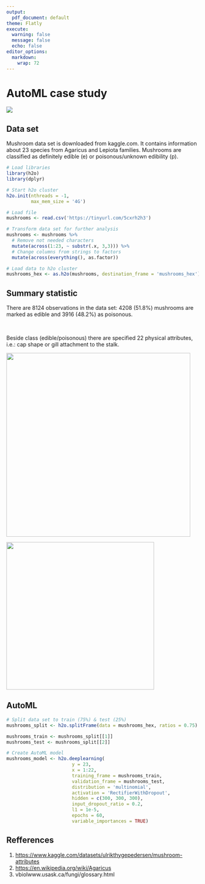 ```yaml
---
output:
  pdf_document: default
theme: Flatly
execute: 
  warning: false
  message: false
  echo: false
editor_options: 
  markdown: 
    wrap: 72
---
```


# AutoML case study

![](agaricus.png)

## Data set

Mushroom data set is downloaded from kaggle.com. It contains information about
23 species from Agaricus and Lepiota families. Mushrooms are
classified as definitely edible (e) or poisonous/unknown edibility (p).

```r
# Load libraries
library(h2o)
library(dplyr)

# Start h2o cluster
h2o.init(nthreads = -1,
         max_mem_size = '4G')

# Load file 
mushrooms <- read.csv('https://tinyurl.com/5cxrh2h3')

# Transform data set for further analysis
mushrooms <- mushrooms %>%
  # Remove not needed characters
  mutate(across(1:23, ~ substr(.x, 3,3))) %>%
  # Change columns from strings to factors
  mutate(across(everything(), as.factor))

# Load data to h2o cluster
mushrooms_hex <- as.h2o(mushrooms, destination_frame = 'mushrooms_hex')

```

## Summary statistic

There are 8124 observations in the data set: 4208 (51.8%) mushrooms are
marked as edible and 3916 (48.2%) as poisonous.

\

Beside class (edible/poisonous) there are specified 22 physical
attributes, i.e.: cap shape or gill attachment to the stalk.

![](mushrooms_cap_shape.png){width="482"}
\

![](mushrooms_gill_attach.png){width="387"}

## AutoML

```r
# Split data set to train (75%) & test (25%)
mushrooms_split <- h2o.splitFrame(data = mushrooms_hex, ratios = 0.75)

mushrooms_train <- mushrooms_split[[1]]
mushrooms_test <- mushrooms_split[[2]]

# Create AutoML model
mushrooms_model <- h2o.deeplearning(
                        y = 23,
                        x = 1:22,
                        training_frame = mushrooms_train,
                        validation_frame = mushrooms_test,
                        distribution = 'multinomial',
                        activation = 'RectifierWithDropout',
                        hidden = c(300, 300, 300),
                        input_dropout_ratio = 0.2,
                        l1 = 1e-5,
                        epochs = 60,
                        variable_importances = TRUE)
```

## Refferences

1.  <https://www.kaggle.com/datasets/ulrikthygepedersen/mushroom-attributes>
2.  <https://en.wikipedia.org/wiki/Agaricus>
3.  vbiolwww.usask.ca/fungi/glossary.html
